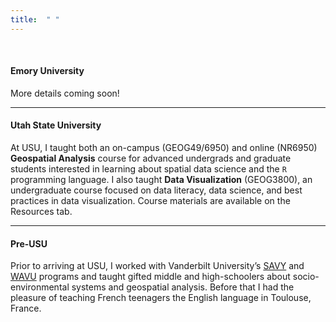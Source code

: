 ```yaml
---
title:  " "
---
```


<br />

#### **Emory University**

More details coming soon!

***

#### **Utah State University**

At USU, I taught both an on-campus (GEOG49/6950) and online (NR6950) **Geospatial Analysis** course for advanced undergrads and graduate students interested in learning about spatial data science and the `R` programming language.  I also taught **Data Visualization** (GEOG3800), an undergraduate course focused on data literacy, data science, and best practices in data visualization.  Course materials are available on the Resources tab.

***

#### **Pre-USU**

Prior to arriving at USU, I worked with Vanderbilt University's [SAVY](https://pty.vanderbilt.edu/pty/students/savy/) and [WAVU](https://pty.vanderbilt.edu/pty/students/wavu/) programs and taught gifted middle and high-schoolers about socio-environmental systems and geospatial analysis.  Before that I had the pleasure of teaching French teenagers the English language in Toulouse, France.

